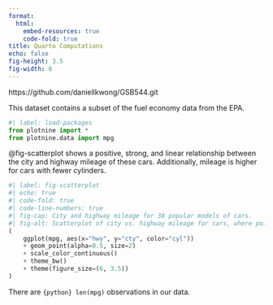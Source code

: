 ```yaml
---
format:
  html:
    embed-resources: true
    code-fold: true
title: Quarto Computations
echo: false
fig-height: 3.5
fig-width: 6
---
```

https://github.com/daniellkwong/GSB544.git 

This dataset contains a subset of the fuel economy data from the EPA.

```python
#| label: load-packages
from plotnine import *
from plotnine.data import mpg
```

@fig-scatterplot shows a positive, strong, and linear relationship between the city and highway mileage of these cars.
Additionally, mileage is higher for cars with fewer cylinders.

```python
#| label: fig-scatterplot
#| echo: true
#| code-fold: true
#| code-line-numbers: true
#| fig-cap: City and highway mileage for 38 popular models of cars.
#| fig-alt: Scatterplot of city vs. highway mileage for cars, where points are colored by the number of cylinders. The plot displays a positive, linear, and strong relationship between city and highway mileage, and mileage increases as the number of cylinders decreases.
(
    ggplot(mpg, aes(x="hwy", y="cty", color="cyl"))
    + geom_point(alpha=0.5, size=2)
    + scale_color_continuous()
    + theme_bw()
    + theme(figure_size=(6, 3.5))
)
```

There are `{python} len(mpg)` observations in our data.